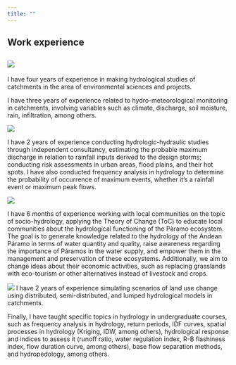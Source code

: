```yaml
---
title: ""
---
```


::: roun-mancha
::: text_param
::: contenedor
# Work experience

## ![](mancha.jpg)

I have four years of experience in making hydrological studies of catchments in the area of environmental sciences and projects.

I have three years of experience related to hydro-meteorological monitoring in catchments, involving variables such as climate, discharge, soil moisture, rain, infiltration, among others.
:::
:::
:::

::: text_param
::: contenedor
::: ri-im
![](hec.jpeg)

I have 2 years of experience conducting hydrologic-hydraulic studies through independent consultancy, estimating the probable maximum discharge in relation to rainfall inputs derived to the design storms; conducting risk assessments in urban areas, flood plains, and their hot spots. I have also conducted frequency analysis in hydrology to determine the probability of occurrence of maximum events, whether it's a rainfall event or maximum peak flows.

:::
:::
:::

::: roun-mancha
::: text_param
::: contenedor
![](idf5.jpg)

I have 6 months of experience working with local communities on the topic of socio-hydrology, applying the Theory of Change (ToC) to educate local communities about the hydrological functioning of the Pàramo ecosystem. The goal is to generate knowledge related to the hydrology of the Andean Páramo in terms of water quantity and quality, raise awareness regarding the importance of Páramos in the water supply, and empower them in the management and preservation of these ecosystems. Additionally, we aim to change ideas about their economic activities, such as replacing grasslands with eco-tourism or other alternatives instead of livestock and crops.
:::
:::
:::

::: text_param
::: contenedor
::: ri-im
![](section.jpeg) I have 2 years of experience simulating scenarios of land use change using distributed, semi-distributed, and lumped hydrological models in catchments.

Finally, I have taught specific topics in hydrology in undergraduate courses, such as frequency analysis in hydrology, return periods, IDF curves, spatial processes in hydrology (Kriging, IDW, among others), hydrological response and indices to assess it (runoff ratio, water regulation index, R-B flashiness index, flow duration curve, among others), base flow separation methods, and hydropedology, among others.
:::
:::
:::
